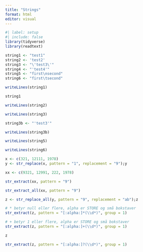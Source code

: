 ```yaml
---
title: "Strings"
format: html
editor: visual
---
```


```r
#| label: setup
#| include: false
library(tidyverse)
library(readtext)
```


```r
string1 <- "test1"
string2 <- 'test2'
string3 <- "\'test3\'"
string4 <- "'test4'"
string5 <- "first\nsecond"
string6 <- "first\tsecond"
```

```r
writeLines(string1)
```
```r
string1
```
```r
writeLines(string2)
```

```r
writeLines(string3)
```

```r
string3b <- "'test3'"
```

```r
writeLines(string3b)
```

```r
writeLines(string5)
```

```r
writeLines(string6)
```


```r
x <- c(321, 12111, 1978)
y <- str_replace(x, pattern = "1", replacement = "9");y
```

```r
xx <- c(9321, 12991, 222, 1978)
```


```r
str_extract(xx, pattern = "9")
```



```r
str_extract_all(xx, pattern = "9")
```

```r
z <- str_replace_all(y, pattern = "9", replacement = "ab");z
```


```r
# * betyr null eller flere, alpha er STORE og små bokstaver
str_extract(z, pattern = "[:alpha:]*(\\d*)", group = 1)
```

```r
# + betyr 1 eller flere, alpha er STORE og små bokstaver
str_extract(z, pattern = "[:alpha:]+(\\d*)", group = 1)
```

```r
z
```


```r
str_extract(z, pattern = "[:alpha:]?(\\d*)", group = 1)
```



